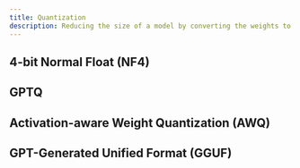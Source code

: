 ```yaml
---
title: Quantization
description: Reducing the size of a model by converting the weights to lower precision
---
```


## 4-bit Normal Float (NF4)

## GPTQ

## Activation-aware Weight Quantization (AWQ)

## GPT-Generated Unified Format (GGUF)
